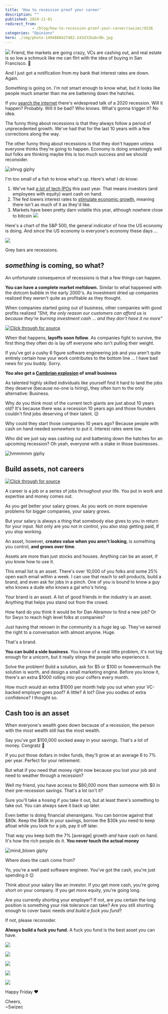 ```yaml
---
title: 'How to recession proof your career'
description: ""
published: 2019-11-01
redirect_from: 
            - /blog/how-to-recession-proof-your-career/swizec/9226
categories: "Opinions"
hero: ./img/photo-1494888427482-242d32babc0b.jpg
---
```


![](./img/photo-1494888427482-242d32babc0b.jpg) Friend, the markets are going crazy, VCs are cashing out, and real estate is so low a schmuck like me can flirt with the idea of buying in San Francisco. 🤨

And I just got a notification from my bank that interest rates are down. Again.

_Something_ is going on. I'm not smart enough to know what, but it looks like people much smarter than me are battening down the hatches.

If you [search the internet](https://www.google.com/search?q=is+a+recession+comign&oq=is+a+recession+comign&aqs=chrome..69i57.2584j0j1&sourceid=chrome&ie=UTF-8) there's widespread talk of a 2020 recession. Will it happen? Probably. Will it be bad? Who knows. What's gonna trigger it? No idea.

The funny thing about recessions is that they always follow a period of unprecedented growth. We've had that for the last 10 years with a few corrections along the way.

The other funny thing about recessions is that they don't happen unless everyone thinks they're going to happen. Economy is doing smashingly well but folks are thinking maybe this is too much success and we should reconsider.

![shrug giphy](./img/media-G5X63GrrLjjVK-giphy.gif)

I'm too small of a fish to know what's up. Here's what I _do_ know:

1.  We've had [_a lot_ of tech IPOs](https://www.cnbc.com/2019/10/10/a-wave-of-recent-ipos-will-soon-be-eligible-for-selling.html) this past year. That means investors (and employees with equity) want cash on hand.
2.  The fed lowers interest rates to [stimulate economic growth](https://www.investopedia.com/articles/economics/08/interest-rate-affecting-consumers.asp), meaning there isn't as much of it as they'd like.
3.  Markets have been pretty darn volatile this year, although nowhere close to bitcoin ![](./img/6JOwuMe.png)

Here's a chart of the S&P 500, the general indicator of how the US economy is doing. And since the US economy is everyone's economy these days ...

![](./img/b9Qghg3.png)

Grey bars are recessions.

## _something_ is coming, so what?

An unfortunate consequence of recessions is that a few things can happen.

**You can have a complete market meltdown.** Similar to what happened with the dotcom bubble in the early 2000's. As investment dried up companies realized they weren't quite as profitable as they thought.

When companies started going out of business, other companies with good profits realized _"Shit, the only reason our customers can afford us is because they're burning investment cash ... and they don't have it no more"_

[![Click through for source](./img/techletter.app-screenshot-1572626939771.png)](https://twitter.com/Swizec/status/1126593700153286657)

When that happens, **layoffs soon follow**. As companies fight to survive, the first thing they often do is lay off everyone who isn't pulling their weight.

If you've got a cushy 6 figure software engineering job and you aren't quite entirely certain how your work contributes to the bottom line ... I have bad news for you buddy. Sorry.

**You also get a [Cambrian explosion](https://en.wikipedia.org/wiki/Cambrian_explosion) of small business**

As talented highly skilled individuals like yourself find it hard to land the jobs they deserve (because no-one is hiring), they often turn to the only alternative: Business.

Why do you think most of the current tech giants are just about 10 years old? It's because there was a recession 10 years ago and those founders couldn't find jobs deserving of their talent. 😉

Why could they start those companies 10 years ago? Because people with cash on hand needed _somewhere_ to put it. Interest rates were low.

Who did we just say was cashing out and battening down the hatches for an upcoming recession? Oh yeah, everyone with a stake in those businesses.

![hmmmmm giphy](./img/media-3oz8xsktUFaHKnrgli-giphy-downsized-medium.gif)

## Build assets, not careers

[![Click through for source](./img/techletter.app-screenshot-1572626937994.png)](https://twitter.com/Swizec/status/1189753875424612352)

A career is a job or a series of jobs throughout your life. You put in work and expertise and money comes out.

As you get better your salary grows. As you work on more expensive problems for bigger companies, your salary grows.

But your salary is always a thing that somebody else gives to you in return for your input. Not only are you not in control, you also stop getting paid, if you stop working.

An asset, however, **creates value when you aren't looking**, is something you control, **and grows over time**.

Assets are more than just stocks and houses. Anything can be an asset, if you know how to use it.

This email list is an asset. There's over 10,000 of you folks and some 25% open each email within a week. I can use that reach to sell products, build a brand, and even ask for jobs in a pinch. One of you is bound to know a guy who knows a dude who knows a gal who's hiring.

Your brand is an asset. A list of good friends in the industry is an asset. Anything that helps you stand out from the crowd.

How hard do you think it would be for Dan Abramov to find a new job? Or for Swyx to reach high level folks at companies?

Just having that renown in the community is a _huge_ leg up. They've earned the right to a conversation with almost anyone. Huge.

That's a brand.

**You can build a side business**. You know of a neat little problem, it's not big enough for a unicorn, but it really stings the people who experience it.

Solve the problem! Build a solution, ask for $5 or $100 or howevermuch the solution is worth, and design a small marketing engine. Before you know it, there's an extra $1000 rolling into your coffers every month.

How much would an extra $1000 per month help you out when your VC-backed employer goes poof? A little? A lot? Give you oodles of extra confidence? I thought so.

## Cash too is an asset

When everyone's wealth goes down because of a recession, the person with the most wealth still has the most wealth.

Say you've got $100,000 socked away in your savings. That's a lot of money. Congratz 👏

If you put those dollars in index funds, they'll grow at an average 6 to 7% per year. Perfect for your retirement.

But what if you need that money right now because you lost your job and need to weather through a recession?

Well my friend, you have access to $80,000 more than someone with $0 in their pre-recession savings. That's a lot isn't it?

Sure you'll take a hosing if you take it out, but at least there's something to take out. You can always save it back up later.

Even better is doing financial shenanigans. You can borrow against that $80k. Keep the $80k in your savings, borrow the $30k you need to keep afloat while you look for a job, pay it off later.

That way you keep both the 7% \[average] growth _and_ have cash on hand. It's how the rich people do it. **You never touch the actual money**

![mind_blown giphy](./img/media-26ufdipQqU2lhNA4g-giphy.gif)

Where does the cash come from?

Yo, you're a well paid software engineer. You've got the cash, you're just spending it 😉

Think about your salary like an investor. If you get more cash, you're going short on your company. If you get more equity, you're going long.

Are you currently shorting your employer? If not, are you certain the long position is something your risk tolerance can take? Are you still shorting enough to cover basic needs _and build a fuck you fund_?

If not, please reconsider.

**Always build a fuck you fund.** A fuck you fund is the best asset you can have.

![](./img/iN3C60H.gif)

![](./img/dLcAWJD.gif)

![](./img/kVwecsK.gif)

![](./img/Ip9Z69v.gif)

![](./img/RyjqCeq.gif)

Happy Friday ❤️

Cheers,  
~Swizec
